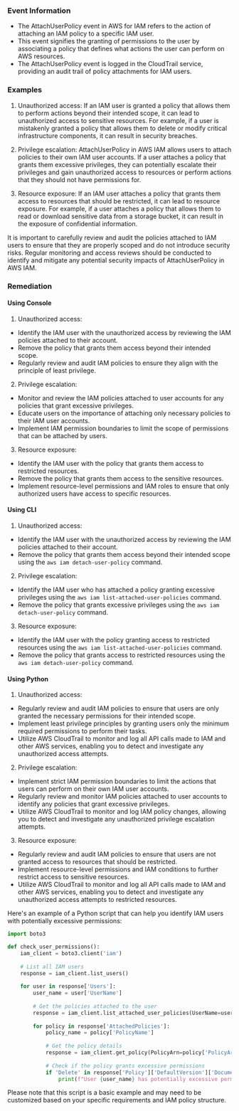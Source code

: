 
### Event Information

- The AttachUserPolicy event in AWS for IAM refers to the action of attaching an IAM policy to a specific IAM user.
- This event signifies the granting of permissions to the user by associating a policy that defines what actions the user can perform on AWS resources.
- The AttachUserPolicy event is logged in the CloudTrail service, providing an audit trail of policy attachments for IAM users.


### Examples

1. Unauthorized access: If an IAM user is granted a policy that allows them to perform actions beyond their intended scope, it can lead to unauthorized access to sensitive resources. For example, if a user is mistakenly granted a policy that allows them to delete or modify critical infrastructure components, it can result in security breaches.

2. Privilege escalation: AttachUserPolicy in AWS IAM allows users to attach policies to their own IAM user accounts. If a user attaches a policy that grants them excessive privileges, they can potentially escalate their privileges and gain unauthorized access to resources or perform actions that they should not have permissions for.

3. Resource exposure: If an IAM user attaches a policy that grants them access to resources that should be restricted, it can lead to resource exposure. For example, if a user attaches a policy that allows them to read or download sensitive data from a storage bucket, it can result in the exposure of confidential information.

It is important to carefully review and audit the policies attached to IAM users to ensure that they are properly scoped and do not introduce security risks. Regular monitoring and access reviews should be conducted to identify and mitigate any potential security impacts of AttachUserPolicy in AWS IAM.

### Remediation

#### Using Console

1. Unauthorized access:
- Identify the IAM user with the unauthorized access by reviewing the IAM policies attached to their account.
- Remove the policy that grants them access beyond their intended scope.
- Regularly review and audit IAM policies to ensure they align with the principle of least privilege.

2. Privilege escalation:
- Monitor and review the IAM policies attached to user accounts for any policies that grant excessive privileges.
- Educate users on the importance of attaching only necessary policies to their IAM user accounts.
- Implement IAM permission boundaries to limit the scope of permissions that can be attached by users.

3. Resource exposure:
- Identify the IAM user with the policy that grants them access to restricted resources.
- Remove the policy that grants them access to the sensitive resources.
- Implement resource-level permissions and IAM roles to ensure that only authorized users have access to specific resources.

#### Using CLI

1. Unauthorized access:
- Identify the IAM user with the unauthorized access by reviewing the IAM policies attached to their account.
- Remove the policy that grants them access beyond their intended scope using the `aws iam detach-user-policy` command.

2. Privilege escalation:
- Identify the IAM user who has attached a policy granting excessive privileges using the `aws iam list-attached-user-policies` command.
- Remove the policy that grants excessive privileges using the `aws iam detach-user-policy` command.

3. Resource exposure:
- Identify the IAM user with the policy granting access to restricted resources using the `aws iam list-attached-user-policies` command.
- Remove the policy that grants access to restricted resources using the `aws iam detach-user-policy` command.

#### Using Python

1. Unauthorized access:
- Regularly review and audit IAM policies to ensure that users are only granted the necessary permissions for their intended scope.
- Implement least privilege principles by granting users only the minimum required permissions to perform their tasks.
- Utilize AWS CloudTrail to monitor and log all API calls made to IAM and other AWS services, enabling you to detect and investigate any unauthorized access attempts.

2. Privilege escalation:
- Implement strict IAM permission boundaries to limit the actions that users can perform on their own IAM user accounts.
- Regularly review and monitor IAM policies attached to user accounts to identify any policies that grant excessive privileges.
- Utilize AWS CloudTrail to monitor and log IAM policy changes, allowing you to detect and investigate any unauthorized privilege escalation attempts.

3. Resource exposure:
- Regularly review and audit IAM policies to ensure that users are not granted access to resources that should be restricted.
- Implement resource-level permissions and IAM conditions to further restrict access to sensitive resources.
- Utilize AWS CloudTrail to monitor and log all API calls made to IAM and other AWS services, enabling you to detect and investigate any unauthorized access attempts to restricted resources.

Here's an example of a Python script that can help you identify IAM users with potentially excessive permissions:

```python
import boto3

def check_user_permissions():
    iam_client = boto3.client('iam')
    
    # List all IAM users
    response = iam_client.list_users()
    
    for user in response['Users']:
        user_name = user['UserName']
        
        # Get the policies attached to the user
        response = iam_client.list_attached_user_policies(UserName=user_name)
        
        for policy in response['AttachedPolicies']:
            policy_name = policy['PolicyName']
            
            # Get the policy details
            response = iam_client.get_policy(PolicyArn=policy['PolicyArn'])
            
            # Check if the policy grants excessive permissions
            if 'Delete' in response['Policy']['DefaultVersion']['Document']['Statement']:
                print(f"User {user_name} has potentially excessive permissions in policy {policy_name}")
```

Please note that this script is a basic example and may need to be customized based on your specific requirements and IAM policy structure.

